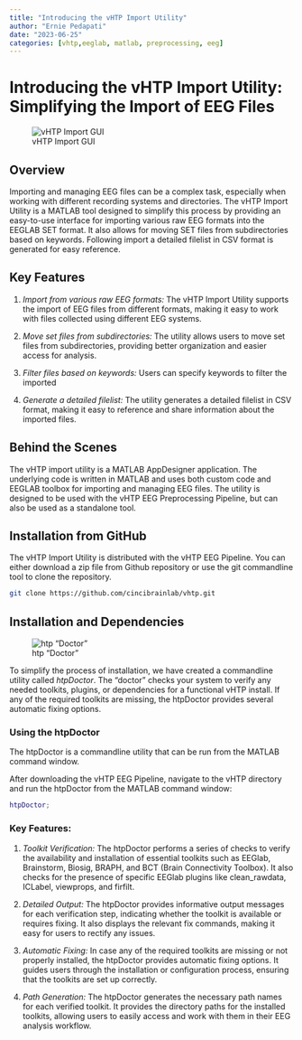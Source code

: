 ```yaml
---
title: "Introducing the vHTP Import Utility"
author: "Ernie Pedapati"
date: "2023-06-25"
categories: [vhtp,eeglab, matlab, preprocessing, eeg]
---
```


# Introducing the vHTP Import Utility: Simplifying the Import of EEG Files

![vHTP Import GUI](import_gui.png)

## Overview
Importing and managing EEG files can be a complex task, especially when working with different recording systems and directories. The vHTP Import Utility is a MATLAB tool designed to simplify this process by providing an easy-to-use interface for importing various raw EEG formats into the EEGLAB SET format. It also allows for moving SET files from subdirectories based on keywords. Following import a detailed filelist in CSV format is generated for easy reference.

## Key Features

1. *Import from various raw EEG formats:* The vHTP Import Utility supports the import of EEG files from different formats, making it easy to work with files collected using different EEG systems.

2. *Move set files from subdirectories:* The utility allows users to move set files from subdirectories, providing better organization and easier access for analysis.

3. *Filter files based on keywords:* Users can specify keywords to filter the imported

4. *Generate a detailed filelist:* The utility generates a detailed filelist in CSV format, making it easy to reference and share information about the imported files.

## Behind the Scenes

The vHTP import utility is a MATLAB AppDesigner application. The underlying code is written in MATLAB and uses both custom code and EEGLAB toolbox for importing and managing EEG files. The utility is designed to be used with the vHTP EEG Preprocessing Pipeline, but can also be used as a standalone tool.

## Installation from GitHub

The vHTP Import Utility is distributed with the vHTP EEG Pipeline. You can either download a zip file from Github repository or use the git commandline tool to clone the repository. 

```bash
git clone https://github.com/cincibrainlab/vhtp.git
```

## Installation and Dependencies

![htp "Doctor"](htpDoctor.png)

To simplify the process of installation, we have created a commandline utility called *htpDoctor*. The "doctor" checks your system to verify any needed toolkits, plugins, or dependencies for a functional vHTP install. If any of the required toolkits are missing, the htpDoctor provides several automatic fixing options. 

### Using the htpDoctor

The htpDoctor is a commandline utility that can be run from the MATLAB command window. 

After downloading the vHTP EEG Pipeline, navigate to the vHTP directory and run the htpDoctor from the MATLAB command window:

```matlab
htpDoctor;
```

### Key Features:

1. *Toolkit Verification:* The htpDoctor performs a series of checks to verify the availability and installation of essential toolkits such as EEGlab, Brainstorm, Biosig, BRAPH, and BCT (Brain Connectivity Toolbox). It also checks for the presence of specific EEGlab plugins like clean_rawdata, ICLabel, viewprops, and firfilt.

1. *Detailed Output:* The htpDoctor provides informative output messages for each verification step, indicating whether the toolkit is available or requires fixing. It also displays the relevant fix commands, making it easy for users to rectify any issues.

1. *Automatic Fixing:* In case any of the required toolkits are missing or not properly installed, the htpDoctor provides automatic fixing options. It guides users through the installation or configuration process, ensuring that the toolkits are set up correctly.

1. *Path Generation:* The htpDoctor generates the necessary path names for each verified toolkit. It provides the directory paths for the installed toolkits, allowing users to easily access and work with them in their EEG analysis workflow.




